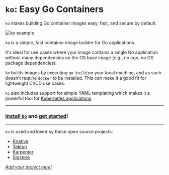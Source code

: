 
# `ko`: Easy Go Containers

`ko` makes building Go container images easy, fast, and secure by default.

<Bleed>![ko example](../public/demo.png)</Bleed>

`ko` is a simple, fast container image builder for Go applications.

It's ideal for use cases where your image contains a single Go application without many dependencies on the OS base image (e.g., no cgo, no OS package dependencies).

`ko` builds images by executing `go build` on your local machine, and as such doesn't require `docker` to be installed.
This can make it a good fit for lightweight CI/CD use cases.

`ko` also includes support for simple YAML templating which makes it a powerful tool for [Kubernetes applications](./features/k8s).

---

### [Install `ko`](./install) and [get started](./get-started)!

---

`ko` is used and loved by these open source projects:

- [Knative](https://knative.dev)
- [Tekton](https://tekton.dev)
- [Karpenter](https://karpenter.sh)
- [Sigstore](https://sigstore.dev)

[_Add your project here!_](https://github.com/imjasonh/ko.build/edit/main/pages/index.mdx)